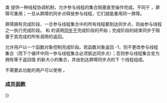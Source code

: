 {{cpp/experimental/title|flex_barrier}}
{{cpp/experimental/concurrency/flex_barrier/navbar}}
{{fmbox | class=noprint | style=font-size: 0.8em | text='''并入 ISO C++''' 此页面上描述的功能自 2019 年 7 月起已并入主线 ISO C++ 标准；见 {{ltt|cpp/thread/barrier|std::barrier}} {{mark since c++20}} }}
{{dcl begin}}
{{dcl header|experimental/barrier}}
{{dcl | since=concurrency |
class flex_barrier;
}}
{{dcl end}}

类 {{tt|std::experimental::flex_barrier}} 提供一种线程协调机制，允许参与线程的集合阻塞直至操作完成。不同于 {{lc|std::experimental::latch}}，屏障可重用；一旦从屏障的同步点释放参与线程，它们就能重用同一屏障。

屏障拥有完成阶段，一旦参与线程集合中的所有线程都到达同步点，则由参与线程之一执行完成阶段。 {{tt|arrive_and_wait}} 和 {{tt|arrive_and_drop}} 的调用[[cpp/atomic/memory_order|同步于]]完成阶段的开始；完成阶段的结束同步于阻塞于其完成的所有调用的返回。

{{tt|std::experimental::flex_barrier}} 允许用户以一个函数对象控制完成阶段。若函数对象返回 -1，则不更改参与线程集合（而下个循环中同一参与线程集合必须抵达同步点）；否则参与线程集合变为拥有等于返回值 {{tt|N}} 的新大小的集合，并由到达屏障同步点的下 {{tt|N}} 个线程组成。

不需要此功能的用户可以使用 {{lc|std::experimental::barrier}}。

===成员函数===
{{dsc begin}}
{{dsc inc | cpp/experimental/flex_barrier/dsc constructor}}
{{dsc inc | cpp/experimental/flex_barrier/dsc destructor}}
{{dsc inc | cpp/experimental/flex_barrier/dsc operator{{=}}}}

{{dsc inc | cpp/experimental/flex_barrier/dsc arrive_and_wait}}
{{dsc inc | cpp/experimental/flex_barrier/dsc arrive_and_drop}}

{{dsc end}}

{{langlinks|en|ja}}